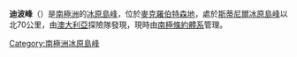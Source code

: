 {{Coord|69|2|S|64|36|E|source:GNIS|display=title}}

'''迪波峰'''（{{lang-en|Depot Peak}}）是[[南極洲|南極洲]]的[[冰原島峰|冰原島峰]]，位於[[麥克羅伯特森地|麥克羅伯特森地]]，處於[[斯蒂尼爾冰原島峰|斯蒂尼爾冰原島峰]]以北70公里，由[[澳大利亞|澳大利亞]]探險隊發現，現時由[[南極條約體系|南極條約體系]]管理。

{{DEFAULTSORT:Depot Peak}}
[[Category:南極洲冰原島峰|Category:南極洲冰原島峰]]


{{MacRobertsonLand-geo-stub}}